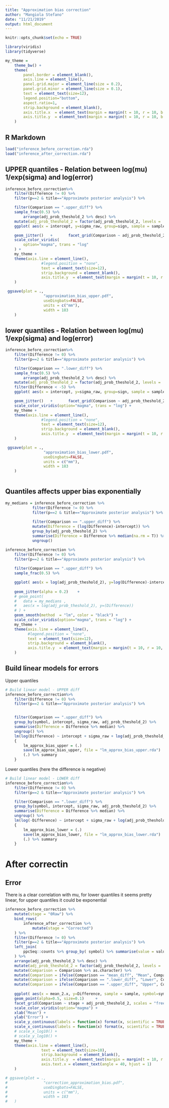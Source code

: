 ```yaml
---
title: "Approximation bias correction"
author: "Mangiola Stefano"
date: "11/21/2019"
output: html_document
---
```


```r
knitr::opts_chunk$set(echo = TRUE)

library(viridis)
library(tidyverse)

my_theme =
	theme_bw() +
	theme(
		panel.border = element_blank(),
		axis.line = element_line(),
		panel.grid.major = element_line(size = 0.2),
		panel.grid.minor = element_line(size = 0.1),
		text = element_text(size=12),
		legend.position="bottom",
		aspect.ratio=1,
		strip.background = element_blank(),
		axis.title.x  = element_text(margin = margin(t = 10, r = 10, b = 10, l = 10)),
		axis.title.y  = element_text(margin = margin(t = 10, r = 10, b = 10, l = 10))
	)
```

## R Markdown

```r
load("inference_before_correction.rda")
load("inference_after_correction.rda")
```



## UPPER quantiles - Relation between log(mu) 1/exp(sigma) and log(error)

```r

inference_before_correction%>%
	filter(Difference != 0) %>%
	filter(p==2 & title=="Approximate posterior analysis") %>%

	filter(Comparison == ".upper_diff") %>%
	sample_frac(0.5) %>%
		arrange(adj_prob_theshold_2 %>% desc) %>%
	mutate(adj_prob_theshold_2 = factor(adj_prob_theshold_2, levels = .$adj_prob_theshold_2 %>% unique)) %>%
	ggplot( aes(x = intercept, y=sigma_raw, group=sign, sample = sample, symbol=symbol, color = Difference)) +

	geom_jitter() 	+		facet_grid(Comparison ~ adj_prob_theshold_2, scales = "free_y") +
	scale_color_viridis(
		option="magma", trans = "log"
	) +
	my_theme +
	theme(axis.line = element_line(),
				#legend.position = "none",
				text = element_text(size=12),
				strip.background = element_blank(),
				axis.title.y  = element_text(margin = margin(t = 10, r = 10, b = 10, l = 10))
	)

 ggsave(plot = .,
 				 "approximation_bias_upper.pdf",
 				 useDingbats=FALSE,
 				 units = c("mm"),
 				 width = 183 
 	)

```

## lower quantiles - Relation between log(mu) 1/exp(sigma) and log(error)

```r

inference_before_correction%>%
	filter(Difference != 0) %>%
	filter(p==2 & title=="Approximate posterior analysis") %>%

	filter(Comparison == ".lower_diff") %>%
	sample_frac(0.5) %>%
		arrange(adj_prob_theshold_2 %>% desc) %>%
	mutate(adj_prob_theshold_2 = factor(adj_prob_theshold_2, levels = .$adj_prob_theshold_2 %>% unique)) %>%
	filter(Difference < -5) %>%
	ggplot( aes(x = intercept, y=sigma_raw, group=sign, sample = sample, symbol=symbol, color = -Difference)) +

	geom_jitter() 	+		facet_grid(Comparison ~ adj_prob_theshold_2, scales = "free_y") +
	scale_color_viridis(option="magma", trans = "log") +
	my_theme +
	theme(axis.line = element_line(),
				#legend.position = "none",
				text = element_text(size=12),
				strip.background = element_blank(),
				axis.title.y  = element_text(margin = margin(t = 10, r = 10, b = 10, l = 10))
	)

 ggsave(plot = .,
 				 "approximation_bias_lower.pdf",
 				 useDingbats=FALSE,
 				 units = c("mm"),
 				 width = 183 
 	)
 
```


## Quantiles affects upper bias exponentially

```r

my_medians = inference_before_correction %>%
            filter(Difference != 0) %>%
            filter(p==2 & title=="Approximate posterior analysis") %>%
            
            filter(Comparison == ".upper_diff") %>%
            mutate(Difference = (log(Difference)-intercept)) %>%
            group_by(adj_prob_theshold_2) %>% 
            summarise(Difference = Difference %>% median(na.rm = T)) %>% 
            ungroup()

inference_before_correction %>%
    filter(Difference != 0) %>%
    filter(p==2 & title=="Approximate posterior analysis") %>%
    
    filter(Comparison == ".upper_diff") %>%
    sample_frac(0.5) %>%

    ggplot( aes(x = log(adj_prob_theshold_2), y=log(Difference)-intercept, color = intercept)) +
    
    geom_jitter(alpha = 0.2) 	+	
	# geom_point(
	# 	data = my_medians ,
	# 	aes(x = log(adj_prob_theshold_2), y=(Difference))
	# ) +
	geom_smooth(method  = "lm", color = "black") +
	scale_color_viridis(option="magma", trans = "log") +
	my_theme +
    theme(axis.line = element_line(),
          #legend.position = "none",
          text = element_text(size=12),
          strip.background = element_blank(),
          axis.title.y  = element_text(margin = margin(t = 10, r = 10, b = 10, l = 10))
    )


```


## Build linear models for errors

Upper quantiles

```r

# Build linear model - UPPER diff
inference_before_correction%>%
	filter(Difference != 0) %>%
	filter(p==2 & title=="Approximate posterior analysis") %>%


	filter(Comparison == ".upper_diff") %>%
	group_by(symbol, intercept, sigma_raw, adj_prob_theshold_2) %>%
	summarise(Difference = Difference %>% median) %>%
	ungroup() %>%
	lm(log(Difference) ~ intercept + sigma_raw + log(adj_prob_theshold_2), data = .) %>%
	{
		lm_approx_bias_upper = (.)
		save(lm_approx_bias_upper, file = "lm_approx_bias_upper.rda")
		(.) %>% summary
	}

```

Lower quantiles (here the difference is negative)

```r

# Build linear model - LOWER diff
inference_before_correction%>%
	filter(Difference != 0) %>%
	filter(p==2 & title=="Approximate posterior analysis") %>%

	filter(Comparison == ".lower_diff") %>%
	group_by(symbol, intercept, sigma_raw, adj_prob_theshold_2) %>%
	summarise(Difference = Difference %>% median) %>%
	ungroup() %>%
	lm(log(-Difference) ~ intercept + sigma_raw + log(adj_prob_theshold_2), data = .) %>%
	{
		lm_approx_bias_lower = (.)
		save(lm_approx_bias_lower, file = "lm_approx_bias_lower.rda")
		(.) %>% summary
	}

```

# After correctin

## Error 

There is a clear correlation with mu, for lower quantiles it seems pretty linear, for upper quantiles it could be exponential

```r

inference_before_correction %>%
	mutate(stage = "0Raw") %>%
	bind_rows(
		inference_after_correction %>%
			mutate(stage = "Corrected")
	) %>%
	filter(Difference != 0) %>%
	filter(p==2 & title=="Approximate posterior analysis") %>%
	left_join(
		ppcSeq::counts %>% group_by( symbol) %>% summarise(value = value %>% `+` (1) %>% log %>% mean, PValue = PValue %>% log %>% mean)
	) %>%
	arrange(adj_prob_theshold_2 %>% desc) %>%
	mutate(adj_prob_theshold_2 = factor(adj_prob_theshold_2, levels = .$adj_prob_theshold_2 %>% unique)) %>%
	mutate(Comparison = Comparison %>% as.character) %>%
	mutate(Comparison = ifelse(Comparison == "mean_diff", "Mean", Comparison)) %>%
	mutate(Comparison = ifelse(Comparison == ".lower_diff", "Lower", Comparison)) %>%
	mutate(Comparison = ifelse(Comparison == ".upper_diff", "Upper", Comparison)) %>%
	
	ggplot( aes(x = mean_2.x, y=Difference, sample = sample, symbol=symbol, color = sigma_raw)) +
	geom_point(alpha=0.5, size=0.1) 	+		
	facet_grid(Comparison ~ stage + adj_prob_theshold_2, scales = "free_y") +
	scale_color_viridis(option="magma") +
	xlab("Mean") + 
	ylab("Error") +
	scale_y_continuous(labels = function(x) format(x, scientific = TRUE)) +
	scale_x_continuous(labels = function(x) format(x, scientific = TRUE)) +
	# scale_x_log10() +
	# scale_y_log10() +
	my_theme +
	theme(axis.line = element_line(),
				text = element_text(size=10),
				strip.background = element_blank(),
				axis.title.y  = element_text(margin = margin(t = 10, r = 10, b = 10, l = 10)),
				axis.text.x = element_text(angle = 40, hjust = 1)
	) 

# ggsave(plot = .,
# 				 "correction_approximation_bias.pdf",
# 				 useDingbats=FALSE,
# 				 units = c("mm"),
# 				 width = 183
# 	)
```

